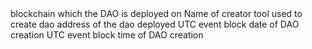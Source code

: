 <ParamField path="blockchain">
blockchain which the DAO is deployed on
</ParamField>
<ParamField path="dao_creator_tool">
Name of creator tool used to create dao
</ParamField>
<ParamField path="dao">
address of the dao deployed
</ParamField>
<ParamField path="dao_wallet_address">

</ParamField>
<ParamField path="created_date">
UTC event block date of DAO creation
</ParamField>
<ParamField path="created_block_time">
UTC event block time of DAO creation
</ParamField>
